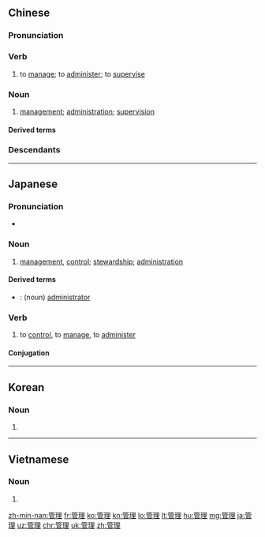 ==Chinese==
{{zh-forms}}

===Pronunciation===
{{zh-pron
|m=guǎnlǐ
|c=gun2 lei5
|h=pfs=kón-lî
|md=guāng-lī
|mn=koán-lí
|w=1kuoe li
|cat=v,n
}}

===Verb===
{{zh-verb}}

# to [[manage]]; to [[administer]]; to [[supervise]]

===Noun===
{{zh-noun}}

# [[management]]; [[administration]]; [[supervision]]
#: {{zh-x|企業 管理|business '''management'''}}
#: {{zh-x|敏捷 管理|agile '''management'''}}

====Derived terms====
{{zh-der|城管|風險管理|高級管理|高管|管理人|管理人員|管理學|管理員|精英管理|績效管理|物業管理|項目管理|英才管理}}

===Descendants===
{{CJKV||かんり|관리|quản lí}}

----

==Japanese==
{{ja-kanjitab|かん|り|yomi=o}}

===Pronunciation===
* {{ja-pron|かんり|yomi=o}}

===Noun===
{{ja-noun|かんり}}

# [[management]], [[control]]; [[stewardship]]; [[administration]]

====Derived terms====
* {{ja-r|管理者|かんりしゃ}}: (noun) [[administrator]]

===Verb===
{{ja-verb-suru|tr=trans|かんり}}

# to [[control]], to [[manage]], to [[administer]]

====Conjugation====
{{ja-suru|かんり}}

----

==Korean==
{{ko-hanjatab}}

===Noun===
{{ko-noun|hj|hangeul=관리}}

# {{hanja form of|관리|[[administration]], [[management]], [[supervision]]}}

----

==Vietnamese==
{{vi-hantutab}}

===Noun===
{{vi-hantu}}

# {{han tu form of|quản lí|to [[manage]], to [[administer]]}}

[[zh-min-nan:管理]]
[[fr:管理]]
[[ko:管理]]
[[kn:管理]]
[[lo:管理]]
[[lt:管理]]
[[hu:管理]]
[[mg:管理]]
[[ja:管理]]
[[uz:管理]]
[[chr:管理]]
[[uk:管理]]
[[zh:管理]]